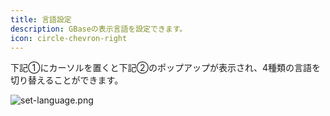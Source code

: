 ```yaml
---
title: 言語設定
description: GBaseの表示言語を設定できます。
icon: circle-chevron-right
---
```


下記①にカーソルを置くと下記②のポップアップが表示され、4種類の言語を切り替えることができます。

![set-language.png](../.gitbook/assets/set-language.png)
